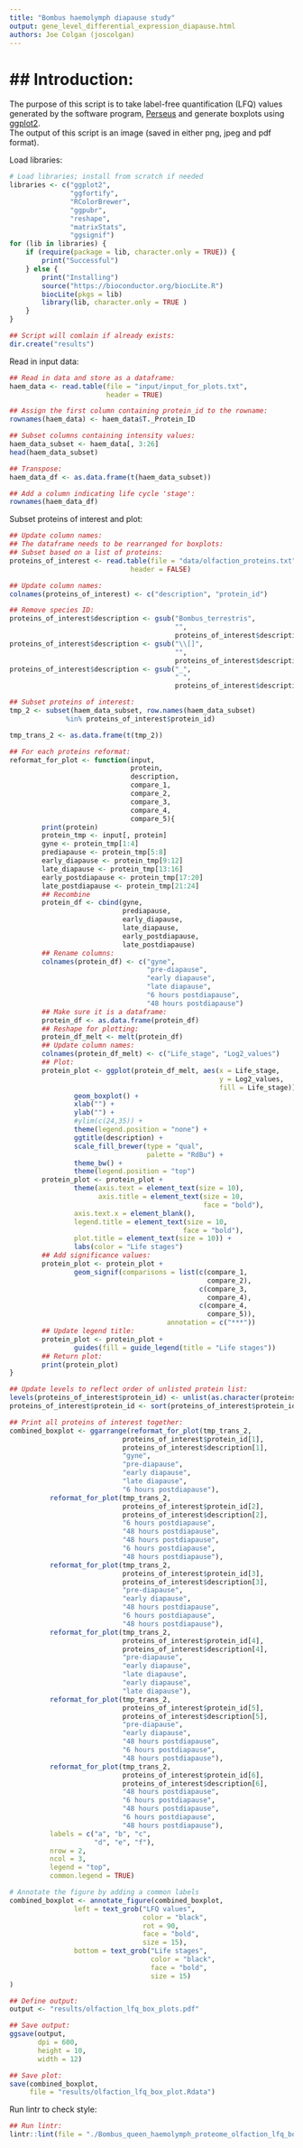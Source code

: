 ```yaml
--- 
title: "Bombus haemolymph diapause study"
output: gene_level_differential_expression_diapause.html
authors: Joe Colgan (joscolgan)
--- 
```


## Introduction:
=============

The purpose of this script is to take label-free quantification (LFQ) values generated by the software program, [Perseus](https://www.biochem.mpg.de/5111810/perseus) and generate boxplots using [ggplot2](https://ggplot2.tidyverse.org/).  
The output of this script is an image (saved in either png, jpeg and pdf format).  

Load libraries:

```r
# Load libraries; install from scratch if needed
libraries <- c("ggplot2",
               "ggfortify",
               "RColorBrewer",
               "ggpubr",
               "reshape",
               "matrixStats",
               "ggsignif")
for (lib in libraries) {
    if (require(package = lib, character.only = TRUE)) {
        print("Successful")
    } else {
        print("Installing")
        source("https://bioconductor.org/biocLite.R")
        biocLite(pkgs = lib)
        library(lib, character.only = TRUE )
    }
}

## Script will comlain if already exists:
dir.create("results")
```

Read in input data:

```r
## Read in data and store as a dataframe:
haem_data <- read.table(file = "input/input_for_plots.txt",
                        header = TRUE)

## Assign the first column containing protein_id to the rowname:
rownames(haem_data) <- haem_data$T._Protein_ID

## Subset columns containing intensity values:
haem_data_subset <- haem_data[, 3:26]
head(haem_data_subset)

## Transpose:
haem_data_df <- as.data.frame(t(haem_data_subset))

## Add a column indicating life cycle 'stage':
rownames(haem_data_df)
```

Subset proteins of interest and plot:

```r
## Update column names:
## The dataframe needs to be rearranged for boxplots:
## Subset based on a list of proteins:
proteins_of_interest <- read.table(file = "data/olfaction_proteins.txt",
                              header = FALSE)

## Update column names:
colnames(proteins_of_interest) <- c("description", "protein_id")

## Remove species ID:
proteins_of_interest$description <- gsub("Bombus_terrestris",
                                         "",
                                         proteins_of_interest$description)
proteins_of_interest$description <- gsub("\\[]",
                                         "",
                                         proteins_of_interest$description)
proteins_of_interest$description <- gsub("_",
                                         " ",
                                         proteins_of_interest$description)

## Subset proteins of interest:
tmp_2 <- subset(haem_data_subset, row.names(haem_data_subset)
              %in% proteins_of_interest$protein_id)

tmp_trans_2 <- as.data.frame(t(tmp_2))

## For each proteins reformat:
reformat_for_plot <- function(input,
                              protein,
                              description,
                              compare_1,
                              compare_2,
                              compare_3,
                              compare_4,
                              compare_5){
        print(protein)
        protein_tmp <- input[, protein]
        gyne <- protein_tmp[1:4]
        prediapause <- protein_tmp[5:8]
        early_diapause <- protein_tmp[9:12]
        late_diapause <- protein_tmp[13:16]
        early_postdiapause <- protein_tmp[17:20]
        late_postdiapause <- protein_tmp[21:24]
        ## Recombine
        protein_df <- cbind(gyne,
                            prediapause,
                            early_diapause,
                            late_diapause,
                            early_postdiapause,
                            late_postdiapause)
        ## Rename columns:
        colnames(protein_df) <- c("gyne",
                                  "pre-diapause",
                                  "early diapause",
                                  "late diapause",
                                  "6 hours postdiapause",
                                  "48 hours postdiapause")
        ## Make sure it is a dataframe:
        protein_df <- as.data.frame(protein_df)
        ## Reshape for plotting:
        protein_df_melt <- melt(protein_df)
        ## Update column names:
        colnames(protein_df_melt) <- c("Life_stage", "Log2_values")
        ## Plot:
        protein_plot <- ggplot(protein_df_melt, aes(x = Life_stage,
                                                    y = Log2_values,
                                                    fill = Life_stage)) +
                geom_boxplot() +
                xlab("") +
                ylab("") +
                #ylim(c(24,35)) +
                theme(legend.position = "none") +
                ggtitle(description) +
                scale_fill_brewer(type = "qual",
                                  palette = "RdBu") +
                theme_bw() +
                theme(legend.position = "top")
        protein_plot <- protein_plot +
                theme(axis.text = element_text(size = 10),
                      axis.title = element_text(size = 10,
                                                face = "bold"),
                axis.text.x = element_blank(),
                legend.title = element_text(size = 10,
                                           face = "bold"),
                plot.title = element_text(size = 10)) +
                labs(color = "Life stages")
        ## Add significance values:
        protein_plot <- protein_plot +
                geom_signif(comparisons = list(c(compare_1,
                                                 compare_2),
                                               c(compare_3,
                                                 compare_4),
                                               c(compare_4,
                                                 compare_5)),
                                       annotation = c("***"))
        ## Update legend title:
        protein_plot <- protein_plot +
                guides(fill = guide_legend(title = "Life stages"))
        ## Return plot:
        print(protein_plot)
}

## Update levels to reflect order of unlisted protein list:
levels(proteins_of_interest$protein_id) <- unlist(as.character(proteins_of_interest$protein_id))
proteins_of_interest$protein_id <- sort(proteins_of_interest$protein_id)

## Print all proteins of interest together:
combined_boxplot <- ggarrange(reformat_for_plot(tmp_trans_2,
                            proteins_of_interest$protein_id[1],
                            proteins_of_interest$description[1],
                            "gyne",
                            "pre-diapause",
                            "early diapause",
                            "late diapause",
                            "6 hours postdiapause"),
          reformat_for_plot(tmp_trans_2,
                            proteins_of_interest$protein_id[2],
                            proteins_of_interest$description[2],
                            "6 hours postdiapause",
                            "48 hours postdiapause",
                            "48 hours postdiapause",
                            "6 hours postdiapause",
                            "48 hours postdiapause"),
          reformat_for_plot(tmp_trans_2,
                            proteins_of_interest$protein_id[3],
                            proteins_of_interest$description[3],
                            "pre-diapause",
                            "early diapause",
                            "48 hours postdiapause",
                            "6 hours postdiapause",
                            "48 hours postdiapause"),
          reformat_for_plot(tmp_trans_2,
                            proteins_of_interest$protein_id[4],
                            proteins_of_interest$description[4],
                            "pre-diapause",
                            "early diapause",
                            "late diapause",
                            "early diapause",
                            "late diapause"),
          reformat_for_plot(tmp_trans_2,
                            proteins_of_interest$protein_id[5],
                            proteins_of_interest$description[5],
                            "pre-diapause",
                            "early diapause",
                            "48 hours postdiapause",
                            "6 hours postdiapause",
                            "48 hours postdiapause"),
          reformat_for_plot(tmp_trans_2,
                            proteins_of_interest$protein_id[6],
                            proteins_of_interest$description[6],
                            "48 hours postdiapause",
                            "6 hours postdiapause",
                            "48 hours postdiapause",
                            "6 hours postdiapause",
                            "48 hours postdiapause"),
          labels = c("a", "b", "c",
                     "d", "e", "f"),
          nrow = 2,
          ncol = 3,
          legend = "top",
          common.legend = TRUE)

# Annotate the figure by adding a common labels
combined_boxplot <- annotate_figure(combined_boxplot,
                left = text_grob("LFQ values",
                                 color = "black",
                                 rot = 90,
                                 face = "bold",
                                 size = 15),
                bottom = text_grob("Life stages",
                                   color = "black",
                                   face = "bold",
                                   size = 15)
)

## Define output:
output <- "results/olfaction_lfq_box_plots.pdf"

## Save output:
ggsave(output,
       dpi = 600,
       height = 10,
       width = 12)

## Save plot:
save(combined_boxplot,
     file = "results/olfaction_lfq_box_plot.Rdata")
```

Run lintr to check style:

```r
## Run lintr:
lintr::lint(file = "./Bombus_queen_haemolymph_proteome_olfaction_lfq_boxplots.Rmd")
```
